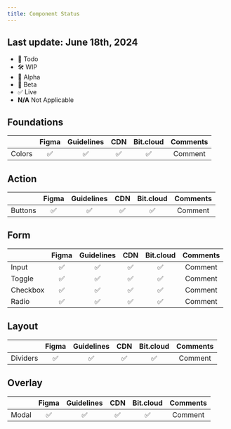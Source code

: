 ```yaml
---
title: Component Status
---
```


## Last update: June 18th, 2024

- 🧱 Todo
- 🛠 WIP
- 🔭 Alpha
- 🧪 Beta
- ✅ Live
- **N/A** Not Applicable

## Foundations

|        | Figma | Guidelines | CDN | Bit.cloud | Comments |
| ------ | :---: | :--------: | :-: | :-------: | :------: |
| Colors |  ✅   |     ✅     | ✅  |    ✅     | Comment  |

## Action

|         | Figma | Guidelines | CDN | Bit.cloud | Comments |
| ------- | :---: | :--------: | :-: | :-------: | :------: |
| Buttons |  ✅   |     ✅     | ✅  |    ✅     | Comment  |

## Form

|          | Figma | Guidelines | CDN | Bit.cloud | Comments |
| -------- | :---: | :--------: | :-: | :-------: | :------: |
| Input    |  ✅   |     ✅     | ✅  |    ✅     | Comment  |
| Toggle   |  ✅   |     ✅     | ✅  |    ✅     | Comment  |
| Checkbox |  ✅   |     ✅     | ✅  |    ✅     | Comment  |
| Radio    |  ✅   |     ✅     | ✅  |    ✅     | Comment  |

## Layout

|          | Figma | Guidelines | CDN | Bit.cloud | Comments |
| -------- | :---: | :--------: | :-: | :-------: | :------: |
| Dividers |  ✅   |     ✅     | ✅  |    ✅     | Comment  |

## Overlay

|       | Figma | Guidelines | CDN | Bit.cloud | Comments |
| ----- | :---: | :--------: | :-: | :-------: | :------: |
| Modal |  ✅   |     ✅     | ✅  |    ✅     | Comment  |
